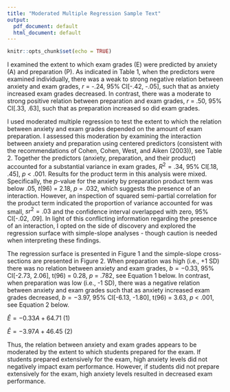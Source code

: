 ```yaml
---
title: "Moderated Multiple Regression Sample Text"
output:
  pdf_document: default
  html_document: default
---
```


```r
knitr::opts_chunk$set(echo = TRUE)
```

I examined the extent to which exam grades (E) were predicted by anxiety (A) and preparation (P). As indicated in Table 1, when the predictors were examined individually, there was a weak to strong negative relation between anxiety and exam grades, *r* = -.24, 95% CI[-.42, -.05], such that as anxiety increased exam grades decreased. In contrast, there was a moderate to strong positive relation between preparation and exam grades, *r* = .50, 95% CI[.33, .63], such that as preparation increased so did exam grades.  

I used moderated multiple regression to test the extent to which the relation between anxiety and exam grades depended on the amount of exam preparation. I assessed this moderation by examining the interaction between anxiety and preparation using centered predictors (consistent  with the recommendations of Cohen, Cohen, West, and Aiken (2003)), see Table 2. Together the predictors (anxiety, preparation, and their product) accounted for a substantial variance in exam grades, $R^2 = .34$, 95% CI[.18, .45], *p* < .001. Results for the product term in this analysis were mixed. Specifically, the *p*-value for the anxiety by preparation product term was below .05, *t*(96) = 2.18, *p* = .032, which suggests the presence of an interaction. However, an inspection of squared semi-partial correlation for the product term indicated the proportion of variance accounted for was small, $sr^2=.03$ and the confidence interval overlapped with zero, 95% CI[-.02, .09]. In light of this conflicting information regarding the presence of an interaction, I opted on the side of discovery and explored the regression surface with simple-slope analyses - though caution is needed when interpreting these findings.

The regression surface is presented in Figure 1 and the simple-slope cross-sections are presented in Figure 2. When preparation was high (i.e., +1 SD) there was no relation between anxiety and exam grades, $b = -0.33$, 95% CI[-2.73, 2.06], t(96) = 0.28, *p* = .782, see Equation 1 below. In contrast, when preparation was low (i.e., -1 SD), there was a negative relation between anxiety and exam grades such that as anxiety increased exam grades decreased, $b = -3.97$, 95% CI[-6.13, -1.80], t(96) = 3.63, *p* < .001, see Equation 2 below.


$\hat{E}= -0.33A + 64.71$   (1)

$\hat{E}= -3.97A + 46.45$   (2)

Thus, the relation between anxiety and exam grades appears to be moderated by the extent to which students prepared for the exam. If students prepared extensively for the exam, high anxiety levels did not negatively impact exam performance. However, if students did not prepare extensively for the exam, high anxiety levels resulted in decreased exam performance.


